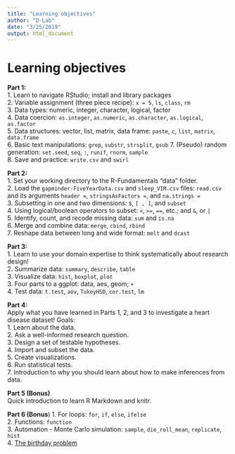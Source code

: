 ```yaml
---
title: "Learning objectives"
author: "D-Lab"
date: "3/25/2019"
output: html_document
---
```


# Learning objectives  

**Part 1:**  
1. Learn to navigate RStudio; install and library packages  
2. Variable assignment (three piece recipe): `x = 5`, `ls`, `class`, `rm`  
3. Data types: numeric, integer, character, logical, factor  
4. Data coercion: `as.integer`, `as.numeric`, `as.character`, `as.logical`, `as.factor`  
5. Data structures: vector, list, matrix, data frame: `paste`, `c`, `list`, `matrix`, `data.frame`  
6. Basic text manipulations: `grep`, `substr`, `strsplit`, `gsub`
7. (Pseudo) random generation: `set.seed`, `seq`, `:`, `runif`, `rnorm`, `sample`  
8. Save and practice: `write.csv` and `swirl`  

**Part 2:**  
1. Set your working directory to the R-Fundamentals "data" folder.  
2. Load the `gapminder-FiveYearData.csv` and `sleep_VIM.csv` files: `read.csv` and its arguments `header =`, `stringsAsFactors =`, and `na.strings =`  
3. Subsetting in one and two dimensions: `$`, `[ , ]`, and `subset`  
4. Using logical/boolean operators to subset: `<`, `>=`, `==`, etc.; and `&`, or `|`  
5. Identify, count, and recode missing data: `sum` and `is.na`  
6. Merge and combine data: `merge`, `cbind`, `rbind`  
7. Reshape data between long and wide format: `melt` and `dcast`  

**Part 3:**  
1. Learn to use your domain expertise to think systematically about research design!  
2. Summarize data: `summary`, `describe`, `table`  
3. Visualize data: `hist`, `boxplot`, `plot`  
  3. Four parts to a ggplot: data, aes, geom; `+`  
4. Test data: `t.test`, `aov`, `TukeyHSD`, `cor.test`, `lm`  

**Part 4:**  
Apply what you have learned in Parts 1, 2, and 3 to investigate a heart disease dataset! Goals:  
1. Learn about the data.  
2. Ask a well-informed research question.  
3. Design a set of testable hypotheses.  
4. Import and subset the data.  
5. Create visualizations.  
6. Run statistical tests.  
7. Introduction to why you should learn about how to make inferences from data.  

**Part 5 (Bonus)**  
Quick introduction to learn R Markdown and knitr.  

**Part 6 (Bonus**)
1. For loops: `for`, `if`, `else`, `ifelse`  
2. Functions: `function`  
3. Automation - Monte Carlo simulation: `sample`, `die_roll_mean`, `replicate`, `hist`  
4. [The birthday problem](http://mathforum.org/dr.math/faq/faq.birthdayprob.html)  
